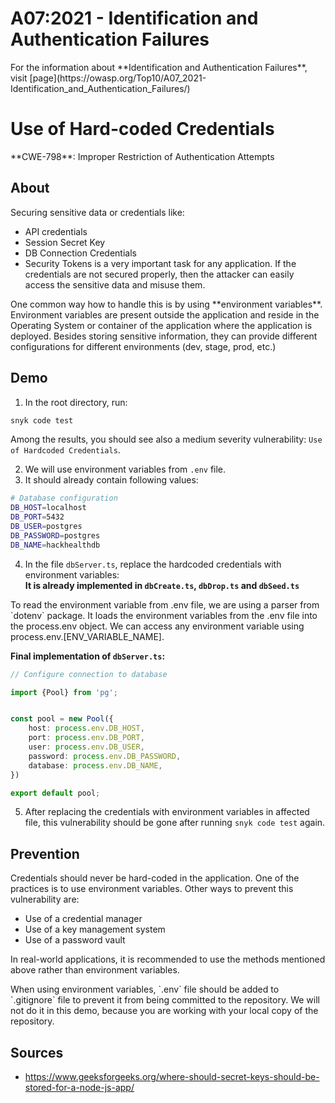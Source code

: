 
# A07:2021 - Identification and Authentication Failures

<Callout type="info" emoji="ℹ️">
For the information about **Identification and Authentication Failures**, visit [page](https://owasp.org/Top10/A07_2021-Identification_and_Authentication_Failures/)
</Callout>

# Use of Hard-coded Credentials

<Callout type="warning" emoji="🔍">
  **CWE-798**: Improper Restriction of Authentication Attempts
</Callout>

## About
Securing sensitive data or credentials like:
* API credentials
* Session Secret Key
* DB Connection Credentials
* Security Tokens
is a very important task for any application. If the credentials are not secured properly, then the attacker can easily access the sensitive data and misuse them.

<Callout type="info" emoji="ℹ️">
    One common way how to handle this is by using **environment variables**. Environment variables are present outside the application and reside in the Operating System or container of the application where the application is deployed. Besides storing sensitive information, they can provide different configurations for different environments (dev, stage, prod, etc.)
</Callout>

## Demo
1. In the root directory, run:
```bash copy
snyk code test
```
Among the results, you should see also a medium severity vulnerability: `Use of Hardcoded Credentials`.

2. We will use environment variables from `.env` file.
3. It should already contain following values:
 ```bash filename=".env" copy showLineNumbers
# Database configuration
DB_HOST=localhost
DB_PORT=5432
DB_USER=postgres
DB_PASSWORD=postgres
DB_NAME=hackhealthdb
```

4. In the file `dbServer.ts`, replace the hardcoded credentials with environment variables: <br />
**It is already implemented in `dbCreate.ts`, `dbDrop.ts` and `dbSeed.ts`**

<Callout emoji="💡">
    To read the environment variable from .env file, we are using a parser from `dotenv` package. It loads the environment variables from the .env file into the process.env object. We can access any environment variable using process.env.[ENV_VARIABLE_NAME].
</Callout>

**Final implementation of `dbServer.ts`:**
```typescript filename="dbServer.ts" copy showLineNumbers
// Configure connection to database

import {Pool} from 'pg';


const pool = new Pool({
    host: process.env.DB_HOST,
    port: process.env.DB_PORT,
    user: process.env.DB_USER,
    password: process.env.DB_PASSWORD,
    database: process.env.DB_NAME,
})

export default pool;
```

5. After replacing the credentials with environment variables in affected file, this vulnerability should be gone after running `snyk code test` again.

## Prevention
Credentials should never be hard-coded in the application. One of the practices is to use environment variables. Other ways to prevent this vulnerability are:
* Use of a credential manager
* Use of a key management system
* Use of a password vault

In real-world applications, it is recommended to use the methods mentioned above rather than environment variables.

<Callout emoji="💡">
    When using environment variables, `.env` file should be added to `.gitignore` file to prevent it from being committed to the repository. We will not do it in this demo, because you are working with your local copy of the repository.
</Callout>

## Sources
* https://www.geeksforgeeks.org/where-should-secret-keys-should-be-stored-for-a-node-js-app/

